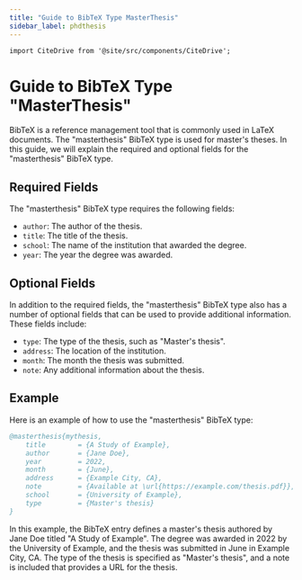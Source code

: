 ```yaml
---
title: "Guide to BibTeX Type MasterThesis"
sidebar_label: phdthesis
---
```


```mdx-code-block
import CiteDrive from '@site/src/components/CiteDrive';
```


# Guide to BibTeX Type "MasterThesis"

BibTeX is a reference management tool that is commonly used in LaTeX documents. The "masterthesis" BibTeX type is used for master's theses. In this guide, we will explain the required and optional fields for the "masterthesis" BibTeX type.

<CiteDrive/>

## Required Fields

The "masterthesis" BibTeX type requires the following fields:

-   `author`: The author of the thesis.
-   `title`: The title of the thesis.
-   `school`: The name of the institution that awarded the degree.
-   `year`: The year the degree was awarded.

## Optional Fields

In addition to the required fields, the "masterthesis" BibTeX type also has a number of optional fields that can be used to provide additional information. These fields include:

-   `type`: The type of the thesis, such as "Master's thesis".
-   `address`: The location of the institution.
-   `month`: The month the thesis was submitted.
-   `note`: Any additional information about the thesis.

## Example

Here is an example of how to use the "masterthesis" BibTeX type:



```bibtex
@masterthesis{mythesis,
	title        = {A Study of Example},
	author       = {Jane Doe},
	year         = 2022,
	month        = {June},
	address      = {Example City, CA},
	note         = {Available at \url{https://example.com/thesis.pdf}},
	school       = {University of Example},
	type         = {Master's thesis}
}

```

In this example, the BibTeX entry defines a master's thesis authored by Jane Doe titled "A Study of Example". The degree was awarded in 2022 by the University of Example, and the thesis was submitted in June in Example City, CA. The type of the thesis is specified as "Master's thesis", and a note is included that provides a URL for the thesis.
